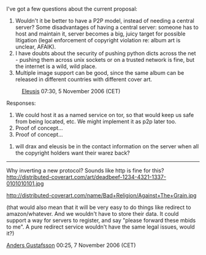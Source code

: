 I've got a few questions about the current proposal:
# Wouldn't it be better to have a P2P model, instead of needing a central server? Some disadvantages of having a central server: someone has to host and maintain it, server becomes a big, juicy target for possible litigation (legal enforcement of copyright violation re: album art is unclear, AFAIK).
# I have doubts about the security of pushing python dicts across the net - pushing them across unix sockets or on a trusted network is fine, but the internet is a wild, wild place.
# Multiple image support can be good, since the same album can be released in different countries with different cover art.
:[[User:Eleusis|Eleusis]] 07:30, 5 November 2006 (CET)

Responses:
# We could host it as a named service on tor, so that would keep us safe from being located, etc. We might implement it as p2p later too.
# Proof of concept...
# Proof of concept...

# will drax and eleusis be in the contact information on the server when all the copyright holders want their warez back?

----

Why inverting a new protocol? Sounds like http is fine for this? http://distributed-coverart.com/art/deadbeef-1234-4321-1337-0101010101.jpg

http://distributed-coverart.com/name/Bad+Religion/Against+The+Grain.jpg

(that would also mean that it will be very easy to do things like redirect to amazon/whatever. And we wouldn't have to store their data. It could support a way for servers to register, and say "please forward these mbids to me". A pure redirect service wouldn't have the same legal issues, would it?)

[[User:Anders Gustafsson|Anders Gustafsson]] 00:25, 7 November 2006 (CET)